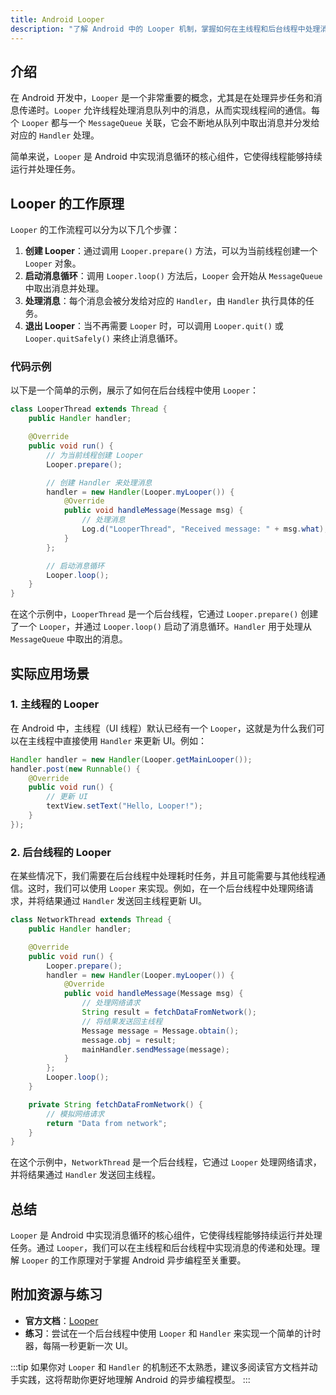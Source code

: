 ```yaml
---
title: Android Looper
description: "了解 Android 中的 Looper 机制，掌握如何在主线程和后台线程中处理消息循环。"
---
```


## 介绍

在 Android 开发中，`Looper` 是一个非常重要的概念，尤其是在处理异步任务和消息传递时。`Looper` 允许线程处理消息队列中的消息，从而实现线程间的通信。每个 `Looper` 都与一个 `MessageQueue` 关联，它会不断地从队列中取出消息并分发给对应的 `Handler` 处理。

简单来说，`Looper` 是 Android 中实现消息循环的核心组件，它使得线程能够持续运行并处理任务。

## Looper 的工作原理

`Looper` 的工作流程可以分为以下几个步骤：

1. **创建 Looper**：通过调用 `Looper.prepare()` 方法，可以为当前线程创建一个 `Looper` 对象。
2. **启动消息循环**：调用 `Looper.loop()` 方法后，`Looper` 会开始从 `MessageQueue` 中取出消息并处理。
3. **处理消息**：每个消息会被分发给对应的 `Handler`，由 `Handler` 执行具体的任务。
4. **退出 Looper**：当不再需要 `Looper` 时，可以调用 `Looper.quit()` 或 `Looper.quitSafely()` 来终止消息循环。

### 代码示例

以下是一个简单的示例，展示了如何在后台线程中使用 `Looper`：

```java
class LooperThread extends Thread {
    public Handler handler;

    @Override
    public void run() {
        // 为当前线程创建 Looper
        Looper.prepare();

        // 创建 Handler 来处理消息
        handler = new Handler(Looper.myLooper()) {
            @Override
            public void handleMessage(Message msg) {
                // 处理消息
                Log.d("LooperThread", "Received message: " + msg.what);
            }
        };

        // 启动消息循环
        Looper.loop();
    }
}
```

在这个示例中，`LooperThread` 是一个后台线程，它通过 `Looper.prepare()` 创建了一个 `Looper`，并通过 `Looper.loop()` 启动了消息循环。`Handler` 用于处理从 `MessageQueue` 中取出的消息。

## 实际应用场景

### 1. 主线程的 Looper

在 Android 中，主线程（UI 线程）默认已经有一个 `Looper`，这就是为什么我们可以在主线程中直接使用 `Handler` 来更新 UI。例如：

```java
Handler handler = new Handler(Looper.getMainLooper());
handler.post(new Runnable() {
    @Override
    public void run() {
        // 更新 UI
        textView.setText("Hello, Looper!");
    }
});
```

### 2. 后台线程的 Looper

在某些情况下，我们需要在后台线程中处理耗时任务，并且可能需要与其他线程通信。这时，我们可以使用 `Looper` 来实现。例如，在一个后台线程中处理网络请求，并将结果通过 `Handler` 发送回主线程更新 UI。

```java
class NetworkThread extends Thread {
    public Handler handler;

    @Override
    public void run() {
        Looper.prepare();
        handler = new Handler(Looper.myLooper()) {
            @Override
            public void handleMessage(Message msg) {
                // 处理网络请求
                String result = fetchDataFromNetwork();
                // 将结果发送回主线程
                Message message = Message.obtain();
                message.obj = result;
                mainHandler.sendMessage(message);
            }
        };
        Looper.loop();
    }

    private String fetchDataFromNetwork() {
        // 模拟网络请求
        return "Data from network";
    }
}
```

在这个示例中，`NetworkThread` 是一个后台线程，它通过 `Looper` 处理网络请求，并将结果通过 `Handler` 发送回主线程。

## 总结

`Looper` 是 Android 中实现消息循环的核心组件，它使得线程能够持续运行并处理任务。通过 `Looper`，我们可以在主线程和后台线程中实现消息的传递和处理。理解 `Looper` 的工作原理对于掌握 Android 异步编程至关重要。

## 附加资源与练习

- **官方文档**：[Looper](https://developer.android.com/reference/android/os/Looper)
- **练习**：尝试在一个后台线程中使用 `Looper` 和 `Handler` 来实现一个简单的计时器，每隔一秒更新一次 UI。

:::tip
如果你对 `Looper` 和 `Handler` 的机制还不太熟悉，建议多阅读官方文档并动手实践，这将帮助你更好地理解 Android 的异步编程模型。
:::